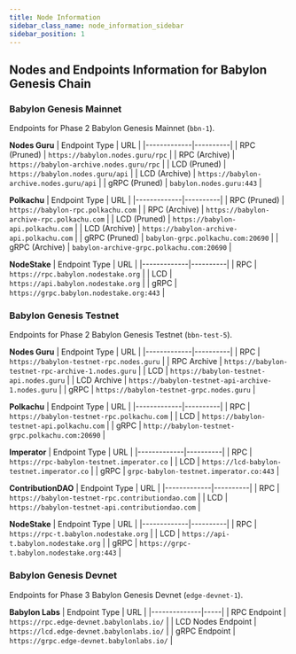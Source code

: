 ```yaml
---
title: Node Information
sidebar_class_name: node_information_sidebar
sidebar_position: 1
---
```



## Nodes and Endpoints Information for Babylon Genesis Chain

### Babylon Genesis Mainnet

Endpoints for Phase 2 Babylon Genesis Mainnet (`bbn-1`).

**Nodes Guru**
| Endpoint Type | URL |
|-------------|----------|
| RPC (Pruned) | `https://babylon.nodes.guru/rpc` |
| RPC (Archive) | `https://babylon-archive.nodes.guru/rpc` |
| LCD (Pruned) | `https://babylon.nodes.guru/api` |
| LCD (Archive) | `https://babylon-archive.nodes.guru/api` |
| gRPC (Pruned) | `babylon.nodes.guru:443` |

**Polkachu**
| Endpoint Type | URL |
|-------------|----------|
| RPC (Pruned) | `https://babylon-rpc.polkachu.com` |
| RPC (Archive) | `https://babylon-archive-rpc.polkachu.com` |
| LCD (Pruned) | `https://babylon-api.polkachu.com` |
| LCD (Archive) | `https://babylon-archive-api.polkachu.com` |
| gRPC (Pruned) | `babylon-grpc.polkachu.com:20690` |
| gRPC (Archive) | `babylon-archive-grpc.polkachu.com:20690` |

**NodeStake**
| Endpoint Type | URL |
|-------------|----------|
| RPC | `https://rpc.babylon.nodestake.org` |
| LCD | `https://api.babylon.nodestake.org` |
| gRPC | `https://grpc.babylon.nodestake.org:443` |

### Babylon Genesis Testnet

Endpoints for Phase 2 Babylon Genesis Testnet (`bbn-test-5`).


**Nodes Guru**
| Endpoint Type | URL |
|-------------|----------|
| RPC | `https://babylon-testnet-rpc.nodes.guru` |
| RPC Archive | `https://babylon-testnet-rpc-archive-1.nodes.guru` |
| LCD | `https://babylon-testnet-api.nodes.guru` |
| LCD Archive | `https://babylon-testnet-api-archive-1.nodes.guru` |
| gRPC | `https://babylon-testnet-grpc.nodes.guru` |

**Polkachu**
| Endpoint Type | URL |
|-------------|----------|
| RPC | `https://babylon-testnet-rpc.polkachu.com` |
| LCD | `https://babylon-testnet-api.polkachu.com` |
| gRPC | `http://babylon-testnet-grpc.polkachu.com:20690` |

**Imperator**
| Endpoint Type | URL |
|-------------|----------|
| RPC | `https://rpc-babylon-testnet.imperator.co` |
| LCD | `https://lcd-babylon-testnet.imperator.co` |
| gRPC | `grpc-babylon-testnet.imperator.co:443` |

**ContributionDAO**
| Endpoint Type | URL |
|-------------|----------|
| RPC | `https://babylon-testnet-rpc.contributiondao.com` |
| LCD | `https://babylon-testnet-api.contributiondao.com` |

**NodeStake**
| Endpoint Type | URL |
|-------------|----------|
| RPC | `https://rpc-t.babylon.nodestake.org` |
| LCD | `https://api-t.babylon.nodestake.org` |
| gRPC | `https://grpc-t.babylon.nodestake.org:443` |

### Babylon Genesis Devnet

Endpoints for Phase 3 Babylon Genesis Devnet (`edge-devnet-1`).

**Babylon Labs**
| Endpoint Type | URL |
|--------------|-----|
| RPC Endpoint | ` https://rpc.edge-devnet.babylonlabs.io/` |
| LCD Nodes Endpoint | `https://lcd.edge-devnet.babylonlabs.io/` |
| gRPC Endpoint | `https://grpc.edge-devnet.babylonlabs.io/` |
